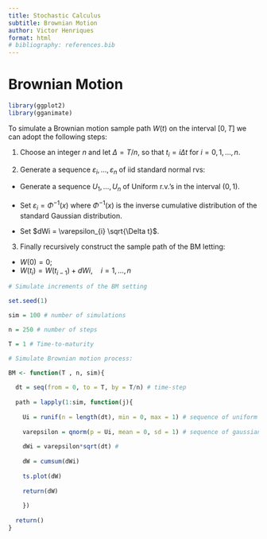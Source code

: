 ```yaml
---
title: Stochastic Calculus
subtitle: Brownian Motion 
author: Victor Henriques
format: html
# bibliography: references.bib
---
```


# Brownian Motion

```r
library(ggplot2)
library(gganimate)
```

To simulate a Brownian motion sample path $W(t)$ on the interval $[0, T]$ we can adopt the following steps:

1.  Choose an integer $n$ and let $\Delta = T/n$, so that $t_{i} = i\Delta t$ for $i = 0, 1,\dots,n$.

2.  Generate a sequence $\varepsilon_{i},\dots,\varepsilon_{n}$ of iid standard normal rvs:

-   Generate a sequence $U_{1}, \dots, U_{n}$ of Uniform r.v.'s in the interval $(0,1)$.

-   Set $\varepsilon_{i} = \Phi^{-1}(x)$ where $\Phi^{-1}(x)$ is the inverse cumulative distribution of the standard Gaussian distribution.

-   Set $dWi = \varepsilon_{i} \sqrt{\Delta t}$.

3.  Finally recursively construct the sample path of the BM letting:

-   $W (0) = 0$;
-   $W (t_{i}) = W (t_{i-1}) + dWi , \quad i = 1,\dots, n$

```r
# Simulate increments of the BM setting

set.seed(1)

sim = 100 # number of simulations

n = 250 # number of steps

T = 1 # Time-to-maturity

# Simulate Brownian motion process:

BM <- function(T , n, sim){
  
  dt = seq(from = 0, to = T, by = T/n) # time-step
  
  path = lapply(1:sim, function(j){
    
    Ui = runif(n = length(dt), min = 0, max = 1) # sequence of uniform rv's
    
    varepsilon = qnorm(p = Ui, mean = 0, sd = 1) # sequence of gaussian rv's
    
    dWi = varepsilon*sqrt(dt) #
    
    dW = cumsum(dWi)
    
    ts.plot(dW)
    
    return(dW)
    
    })
  
  return()
}
```
